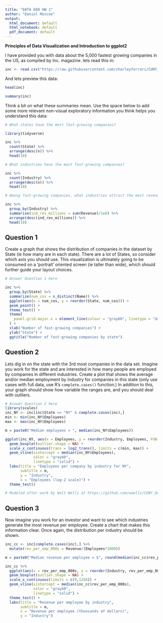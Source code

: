 ---
title: "DATA 608 HW 1"
author: "Daniel Moscoe"
output:
  html_document: default
  html_notebook: default
  pdf_document: default
---

**Principles of Data Visualization and Introduction to ggplot2**

I have provided you with data about the 5,000 fastest growing companies in the US, as compiled by Inc. magazine. lets read this in:

```{r}

inc <- read.csv("https://raw.githubusercontent.com/charleyferrari/CUNY_DATA_608/master/module1/Data/inc5000_data.csv", header= TRUE)

```

And lets preview this data:

```{r}

head(inc)

```
```{r}

summary(inc)

```

Think a bit on what these summaries mean. Use the space below to add some more relevant non-visual exploratory information you think helps you understand this data:

```{r, warning = FALSE, message = FALSE}
# What states have the most fast-growing companies?

library(tidyverse)

inc %>%
  count(State) %>%
  arrange(desc(n)) %>%
  head(10)
```

```{r}
# What industries have the most fast-growing companies?

inc %>%
  count(Industry) %>%
  arrange(desc(n)) %>%
  head(10)
```

```{r}
# Among fast-growing companies, what industries attract the most revenue?

inc %>%
  group_by(Industry) %>%
  summarise(ind_rev_millions = sum(Revenue)/1e6) %>%
  arrange(desc(ind_rev_millions)) %>%
  head(10)
```

## Question 1

Create a graph that shows the distribution of companies in the dataset by State (ie how many are in each state). There are a lot of States, so consider which axis you should use. This visualization is ultimately going to be consumed on a 'portrait' oriented screen (ie taller than wide), which should further guide your layout choices.

```{r, warning = FALSE, message = FALSE, fig.width = 7, fig.height = 8}

# Answer Question 1 here

inc %>%
  group_by(State) %>%
  summarize(num_cos = n_distinct(Name)) %>%
  ggplot(aes(x = num_cos, y = reorder(State, num_cos))) +
  geom_point() +
  theme_test() +
  theme(
    panel.grid.major.x = element_line(colour = "gray60", linetype = "dashed")
  ) +
  xlab("Number of fast-growing companies") +
  ylab("State") +
  ggtitle("Number of fast-growing companies by state")
```

## Question 2

Lets dig in on the state with the 3rd most companies in the data set. Imagine you work for the state and are interested in how many people are employed by companies in different industries. Create a plot that shows the average and/or median employment by industry for companies in this state (only use cases with full data, use R's `complete.cases()` function.) In addition to this, your graph should show how variable the ranges are, and you should deal with outliers.

```{r, warning = FALSE, message = FALSE}

# Answer Question 2 here
library(scales)
inc_NY <- inc[inc$State == "NY" & complete.cases(inc),]
min <- min(inc_NY$Employees)
max <- max(inc_NY$Employees)

m = paste0("Median employees = ", median(inc_NY$Employees))

ggplot(inc_NY, aes(x = Employees, y = reorder(Industry, Employees, FUN = median))) +
  geom_boxplot(outlier.shape = NA) +
  scale_x_continuous(trans = log2_trans(), limits = c(min, max)) +
  geom_vline(xintercept = median(inc_NY$Employees),
             color = "gray60",
             linetype = "solid") +
  labs(title = "Employees per company by industry for NY",
       subtitle = m,
       y = "Industry",
       x = "Employees (log-2 scale)") +
  theme_test()

# Modeled after work by Walt Wells at https://github.com/wwells/CUNY_DATA_608/blob/master/section1/HW1.Rmd
```

## Question 3

Now imagine you work for an investor and want to see which industries generate the most revenue per employee. Create a chart that makes this information clear. Once again, the distribution per industry should be shown.

```{r, warning = FALSE, message = FALSE}
inc_cc <- inc[complete.cases(inc),] %>%
  mutate(rev_per_emp_000s = Revenue/(Employees*1000))

m = paste0("Median revenue per employee = $", round(median(inc_cc$rev_per_emp_000s),0), "k")

inc_cc %>%
  ggplot(aes(x = rev_per_emp_000s, y = reorder(Industry, rev_per_emp_000s, FUN = median))) +
  geom_boxplot(outlier.shape = NA) +
  scale_x_continuous(limits = c(0,1250)) +
  geom_vline(xintercept = median(inc_cc$rev_per_emp_000s),
             color = "gray60",
             linetype = "solid") +
  theme_test() +
  labs(title = "Revenue per employee by industry",
       subtitle = m,
       x = "Revenue per employee (thousands of dollars)",
       y = "Industry")
```







































